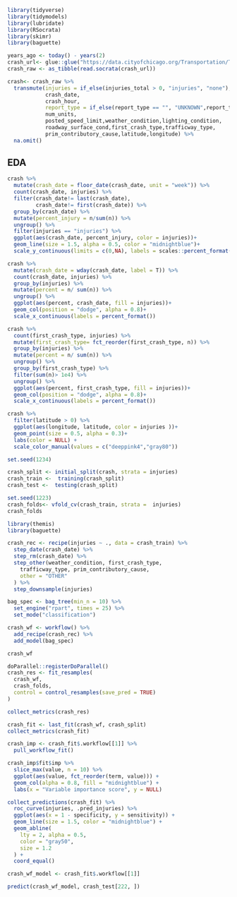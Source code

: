 ```r
library(tidyverse)
library(tidymodels)
library(lubridate)
library(RSocrata)
library(skimr)
library(baguette)
```

```r
years_ago <- today() - years(2)
crash_url<- glue::glue("https://data.cityofchicago.org/Transportation/Traffic-Crashes-Crashes/85ca-t3if?$where=CRASH_DATE > '{years_ago}'")
crash_raw <- as_tibble(read.socrata(crash_url))

```
```r
crash<- crash_raw %>% 
  transmute(injuries = if_else(injuries_total > 0, "injuries", "none"),
            crash_date,
            crash_hour,
            report_type = if_else(report_type == "", "UNKNOWN",report_type),
            num_units,
            posted_speed_limit,weather_condition,lighting_condition,
            roadway_surface_cond,first_crash_type,trafficway_type,
            prim_contributory_cause,latitude,longitude) %>% 
  na.omit()
```

## EDA
```r
crash %>% 
  mutate(crash_date = floor_date(crash_date, unit = "week")) %>% 
  count(crash_date, injuries) %>% 
  filter(crash_date!= last(crash_date),
         crash_date!= first(crash_date)) %>%
  group_by(crash_date) %>% 
  mutate(percent_injury = n/sum(n)) %>% 
  ungroup() %>% 
  filter(injuries == "injuries") %>% 
  ggplot(aes(crash_date, percent_injury, color = injuries))+
  geom_line(size = 1.5, alpha = 0.5, color = "midnightblue")+
  scale_y_continuous(limits = c(0,NA), labels = scales::percent_format())
```

```r
crash %>% 
  mutate(crash_date = wday(crash_date, label = T)) %>% 
  count(crash_date, injuries) %>% 
  group_by(injuries) %>% 
  mutate(percent = n/ sum(n)) %>% 
  ungroup() %>% 
  ggplot(aes(percent, crash_date, fill = injuries))+
  geom_col(position = "dodge", alpha = 0.8)+
  scale_x_continuous(labels = percent_format())
```
```r
crash %>% 
  count(first_crash_type, injuries) %>% 
  mutate(first_crash_type= fct_reorder(first_crash_type, n)) %>% 
  group_by(injuries) %>% 
  mutate(percent = n/ sum(n)) %>% 
  ungroup() %>% 
  group_by(first_crash_type) %>% 
  filter(sum(n)> 1e4) %>% 
  ungroup() %>% 
  ggplot(aes(percent, first_crash_type, fill = injuries))+
  geom_col(position = "dodge", alpha = 0.8)+
  scale_x_continuous(labels = percent_format())
```

```r
crash %>%
  filter(latitude > 0) %>% 
  ggplot(aes(longitude, latitude, color = injuries ))+
  geom_point(size = 0.5, alpha = 0.3)+
  labs(color = NULL) +
  scale_color_manual(values = c("deeppink4","gray80"))
```

```r
set.seed(1234)

crash_split <- initial_split(crash, strata = injuries)
crash_train <-  training(crash_split)
crash_test <-  testing(crash_split)

set.seed(1223)
crash_folds<- vfold_cv(crash_train, strata =  injuries)
crash_folds
```

```r
library(themis)
library(baguette)

crash_rec <- recipe(injuries ~ ., data = crash_train) %>%
  step_date(crash_date) %>%
  step_rm(crash_date) %>%
  step_other(weather_condition, first_crash_type,
    trafficway_type, prim_contributory_cause,
    other = "OTHER"
  ) %>%
  step_downsample(injuries)

bag_spec <- bag_tree(min_n = 10) %>%
  set_engine("rpart", times = 25) %>%
  set_mode("classification")

crash_wf <- workflow() %>%
  add_recipe(crash_rec) %>%
  add_model(bag_spec)

crash_wf
```

```r
doParallel::registerDoParallel()
crash_res <- fit_resamples(
  crash_wf,
  crash_folds,
  control = control_resamples(save_pred = TRUE)
)
```


```r
collect_metrics(crash_res)
```


```r
crash_fit <- last_fit(crash_wf, crash_split)
collect_metrics(crash_fit)
```


```r
crash_imp <- crash_fit$.workflow[[1]] %>%
  pull_workflow_fit()

crash_imp$fit$imp %>%
  slice_max(value, n = 10) %>%
  ggplot(aes(value, fct_reorder(term, value))) +
  geom_col(alpha = 0.8, fill = "midnightblue") +
  labs(x = "Variable importance score", y = NULL)
```


```r
collect_predictions(crash_fit) %>%
  roc_curve(injuries, .pred_injuries) %>%
  ggplot(aes(x = 1 - specificity, y = sensitivity)) +
  geom_line(size = 1.5, color = "midnightblue") +
  geom_abline(
    lty = 2, alpha = 0.5,
    color = "gray50",
    size = 1.2
  ) +
  coord_equal()
```


```r
crash_wf_model <- crash_fit$.workflow[[1]]

```

```r
predict(crash_wf_model, crash_test[222, ])
```











